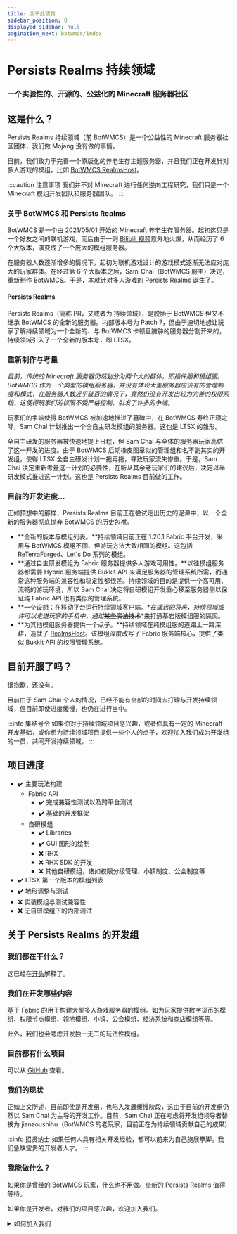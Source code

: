 ```yaml
---
title: 关于此项目
sidebar_position: 0
displayed_sidebar: null
pagination_next: botwmcs/index
---
```


# Persists Realms 持续领域

<h3>
  一个实验性的、开源的、公益化的 Minecraft 服务器社区
</h3>


## 这是什么？

Persists Realms 持续领域（前 BotWMCS）是一个公益性的 Minecraft 服务器社区团体，我们做 Mojang 没有做的事情。

目前，我们致力于完善一个原版化的养老生存主题服务器，并且我们正在开发针对多人游戏的模组，比如 [BotWMCS RealmsHost](https://github.com/BotW-Minecraft-Server/RealmsHost)。

:::caution 注意事项
  我们并不对 Minecraft 进行任何逆向工程研究，我们只是一个 Minecraft 模组开发团队和服务器团队。
:::

### 关于 BotWMCS 和 Persists Realms

BotWMCS 是一个由 2021/05/01 开始的 Minecraft 养老生存服务器。起初这只是一个好友之间的联机游戏，而后由于一则 [Bilibili 视频](https://www.bilibili.com/video/BV11o4y127DP)意外地火爆，从而经历了 6 个大版本，演变成了一个庞大的模组服务器。

在服务器人数逐渐增多的情况下，起初为联机游戏设计的游戏模式逐渐无法应对庞大的玩家群体。在经过第 6 个大版本之后，Sam_Chai（BotWMCS 服主）决定，重新制作 BotWMCS。于是，本就针对多人游戏的 Persists Realms 诞生了。

#### Persists Realms

Persists Realms（简称 PR，又或者为 持续领域），是脱胎于 BotWMCS 但又不继承 BotWMCS 的全新的服务器。内部版本号为 Patch 7，但由于迫切地想让玩家了解持续领域为一个全新的、与 BotWMCS 卡顿且臃肿的服务器分割开来的，持续领域引入了一个全新的版本号，即 LTSX。

### 重新制作与考量

*目前，传统的 Minecraft 服务器仍然划分为两个大的群体，即插件服和模组服。BotWMCS 作为一个典型的模组服务器，并没有体现大型服务器应该有的管理制度和模式，在服务器人数近乎破百的情况下，竟然仍没有开发出较为完善的权限系统，这使得玩家们的权限不受严格控制，引发了许多的争端。*

玩家们的争端使得 BotWMCS 被加速地推进了墓碑中，在 BotWMCS 寿终正寝之际，Sam Chai 计划推出一个全自主研发模组的服务器。这也是 LTSX 的雏形。

全自主研发的服务器被快速地提上日程，但 Sam Chai 与全体的服务器玩家高估了这一开发的进度。由于 BotWMCS 后期橡皮图章似的管理组和名不副其实的开发组，使得 LTSX 全自主研发计划一拖再拖，导致玩家流失惨重。于是，Sam Chai 决定重新考量这一计划的必要性，在听从其余老玩家们的建议后，决定以半研发模式推进这一计划。这也是 Persists Realms 目前做的工作。

### 目前的开发进度...

正如预想中的那样，Persists Realms 目前正在尝试走出历史的泥潭中，以一个全新的服务器彻底抛弃 BotWMCS 的历史包袱。

* **全新的版本与模组列表。**持续领域目前正在 1.20.1 Fabric 平台开发，采用与 BotWMCS 模组不同、但游玩方法大致相同的模组。这包括 ReTerraForged、Let's Do 系列的模组。
* **通过自主研发模组为 Fabric 服务器提供多人游戏可用性。**以往模组服务器都需要 Hybrid 服务端提供 Bukkit API 来满足服务器的管理系统所需，而通常这种服务端的兼容性和稳定性都很差。持续领域的目的是提供一个高可用、流畅的游玩环境，所以 Sam Chai 决定将自研模组开发重心移至服务器侧以保证纯 Fabric API 也有类似的管理系统。
* **一个设想：在移动平台运行持续领域客户端。**在遥远的将来，持续领域或许可以走进玩家的手机中，通过*~~某些魔法技术~~*来打通基岩版模组服的隔阂。
* **为其他模组服务器提供一个点子。**持续领域在纯模组服的道路上一路深耕，造就了 [RealmsHost](https://github.com/BotW-Minecraft-Server/RealmsHost)。该模组深度改写了 Fabric 服务端核心，提供了类似 Bukkit API 的权限管理系统。

## 目前开服了吗？

很抱歉，还没有。

目前由于 Sam Chai 个人的情况，已经不能有全部的时间去打理与开发持续领域，但目前即使进度缓慢，也仍在进行当中。

:::info 集结号令
如果你对于持续领域项目感兴趣，或者你具有一定的 Minecraft 开发基础，或你想为持续领域项目提供一些个人的点子，欢迎加入我们成为开发组的一员，共同开发持续领域。
:::

## 项目进度

* :heavy_check_mark: 主要玩法构建
    * Fabric API
        * :heavy_check_mark: 完成兼容性测试以及跨平台测试
        * :heavy_check_mark: 基础的开发框架
    * 自研模组
        * :heavy_check_mark: Libraries
        * :heavy_check_mark: GUI 图形的绘制
        * :x: RHX
        * :x: RHX SDK 的开发
        * :x: 其他自研模组，诸如权限分级管理、小镇制度、公会制度等​ 
* :heavy_check_mark: LTSX 第一个版本的模组列表​
* :heavy_check_mark: 地形调整与测试​
* :x: 实装模组与测试兼容性
* :x: 无自研模组下的内部测试

## 关于 Persists Realms 的开发组

### 我们都在干什么？

这已经在[开头](#这是什么)解释了。

### 我们在开发哪些内容

基于 Fabric 的用于构建大型多人游戏服务器的模组。如为玩家提供数字货币的模组、权限节点模组、领地模组、小镇、公会模组、经济系统和商店模组等等。

此外，我们也会考虑开发独一无二的玩法性模组。

### 目前都有什么项目

可以从 [GitHub](https://github.com/BotW-Minecraft-Server) 查看。

### 我们的现状

正如上文所述，目前即使是开发组，也陷入发展缓慢阶段，这由于目前的开发组仍然以 Sam Chai 为主导的开发工作。目前，Sam Chai 正在考虑将开发组领导者替换为 jianzoushihu（BotWMCS 的老玩家，目前正在为持续领域贡献自己的成果）

:::info 招贤纳士
如果任何人具有相关开发经验，都可以前来为自己施展拳脚。我们急缺宝贵的开发者人才。
:::

### 我能做什么？

如果你是曾经的 BotWMCS 玩家，什么也不用做。全新的 Persists Realms 值得等待。

如果你是开发者，对我们的项目感兴趣，欢迎加入我们。

<details>
  <summary>如何加入我们</summary>

这是一个适合你施展拳脚的机会。我们急需要新鲜的想法。如果你有任何点子或具有 Minecraft 开发经验，那么都可以前来为持续领域贡献一份力。

加入我们的方式很简单，可以向我们的任意仓库发送 issue，标题写明自己有意愿加入持续领域开发组即可。

或者直接联系 [Sam Chai](https://sam-chai.com)。

</details>
